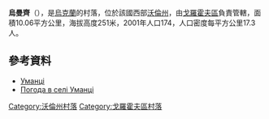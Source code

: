 {{coord|50|37|5|N|24|53|4|E|scale:30000|display=title}}

'''烏曼齊'''（{{lang-uk|Уманці}}），是[[烏克蘭|烏克蘭]]的村落，位於該國西部[[沃倫州|沃倫州]]，由[[戈羅霍夫區|戈羅霍夫區]]負責管轄，面積10.06平方公里，海拔高度251米，2001年人口174，人口密度每平方公里17.3人。

==參考資料==
*[http://w1.c1.rada.gov.ua/pls/z7503/A005?rdat1=31.03.2014&rf7571=4857 Уманці]
* [http://weather.in.ua/ua/volynskaja/26903 Погода в селі Уманці] {{Wayback|url=http://weather.in.ua/ua/volynskaja/26903 |date=20111219104047 }}

[[Category:沃倫州村落|Category:沃倫州村落]]
[[Category:戈羅霍夫區村落|Category:戈羅霍夫區村落]]


{{Volyn-geo-stub}}